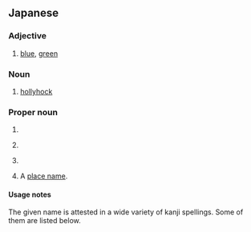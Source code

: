 ==Japanese==

===Adjective===
{{ja-adj|infl=い}}

# {{ja-def|青い|蒼い}} [[blue]], [[green]]

===Noun===
{{ja-noun}}

# {{ja-def|葵}} [[hollyhock]]

===Proper noun===
{{ja-pos|proper}}

# {{given name|ja|female}}
# {{ja-def|葵|蒼|碧|青|蒼井|青位|青井|青居}} {{surname|ja}}
# {{ja-def|碧い}} {{surname|ja}}
# {{ja-def|青井}} A [[place name]].

====Usage notes====
The given name is attested in a wide variety of kanji spellings. Some of them are listed below.
{{der4|ja|title=Kanji spellings of the name あおい|あお依|愛|葵|愛生|亜生|亜花|愛依|愛央|葵以|葵伊|葵依|葵威|葵維|葵衣|葵央|葵絵|葵生|葵唯|葵苺|粟生|亜緒伊|亜緒依|亜緒衣|亜生衣|亜麻依|亜麻衣|阿生衣|阿緒衣|愛央以|愛央依|愛音依|愛桜依|愛桜衣|愛緒依|愛緒衣|愛緒生|愛織姫|葵蒼碧|粟生生|安於生|安央依|安央維|安緒衣|安生|安生衣|杏桜衣|杏桜生|杏緒|瑛|夏葵|仰|仰日|空|空生|向葵|紺碧|彩桜|彩生|水|翠氷|晴天|青|青い|青依|青偉|青衣|青育|青空|青好|青生|扇以|扇依|扇衣|扇巳|相生|蒼|蒼以|蒼伊|蒼依|蒼惟|蒼維|蒼衣|蒼祈|蒼空|蒼彩|蒼生|蒼泉|蒼宙|蒼唯|蒼苺|暖穂生|文生伊|碧|碧以|碧依|碧偉|碧惟|碧維|碧衣|碧乙|碧音|碧海|碧彩|碧生|碧泉|碧妃|碧唯|碧苺|歩緒生|歩生|麻央衣|麻緒衣|明葵|明桜衣|明緒衣|明生|藍|藍以|藍伊|藍惟|藍衣|藍憩|藍生|藍唯|藍苺}}